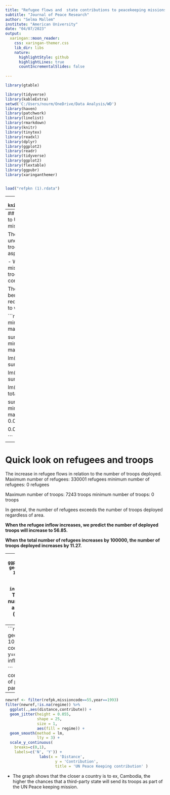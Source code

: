 ```yaml
---
title: "Refugee flows and  state contributions to peacekeeping missions"
subtitle: "Journal of Peace Research"
author: "Selma Mallem"
institute: "American University"
date: "04/07/2023"
output:
  xaringan::moon_reader:
    css: xaringan-themer.css
    lib_dir: libs
    nature:
      highlightStyle: github
      highlightLines: true
      countIncrementalSlides: false
     
---
```

```r

library(gtable)

library(tidyverse)
library(kableExtra)
setwd('C:/Users/nourm/OneDrive/Data Analysis/WD')
library(haven)
library(patchwork)
library(linelist)
library(rmarkdown)
library(knitr)
library(tinytex)
library(readxl) 
library(dplyr)
library(ggplot2)
library(readr)
library(tidyverse)
library(ggplot2)
library(flextable)
library(ggpubr)
library(xaringanthemer)


load("refpkn (1).rdata")


```
---
```r
knitr::include_graphics("gary.png")
```

 - The Data was collected from The Journal Of Peace Research and is used to understand the motives of states' participation in the UN peacekeeping troop contributions.




-  The data was collected by scholar Dr. Gary Uzonyi, Department of Political Science, University of Massachusetts Lowell, in  his research paper, " Refugee flows and state contributions to post-Cold War UN peacekeeping missions," Journal of Peace Research 2015, Vol. 52(6) 743–757. 

---
## Why do states contribute soldiers to United Nations peacekeeping missions?


The data explores the current understanding of UN peacekeeping troop contributions focusing on two aspects: 

- Which states participate in missions. 
- Which conflicts they send troops to and the size of contributions. 

The author also focuses on the benefits that countries get from reducing conflict and ensure stability to war-torn regions.


```r

summarize(refpk,
min(refinflow,na.rm=T),
max(refinflow,na.rm=T))

summarize(refpk,
min(troops,na.rm=T),
max(troops,na.rm=T))

lm(troops ~ refinflow, refpk) %>%
summary(.)

lm(troops ~ totalrefs, refpk) %>%
summary(.)

lm(troops ~ refinflow + totalrefs,refpk) %>%
summary(.)

summarize(refpk,
min(refinflow,na.rm=T),
max(refinflow,na.rm=T))
0.0001723*(0)
0.0001723*(330001)

0.0001127*(100000)

```

---
# Quick look on refugees and troops

The increase in refugee flows in relation to the number of troops deployed. 
Maximum number of refugees: 330001 refugees
minimum number of refugees: 0 refugees


Maximum number of troops: 7243 troops
minimum number of troops: 0 troops

In general, the number of refugees exceeds the number of troops deployed regardless of area. 

**When the refugee inflow increases, we predict the number of deployed troops will increase to 56.85.** 


**When the total number of refugees increases by 100000, the number of troops deployed increases by 11.27.**



---
```r

ggplot(refpk,aes(refinflow,troops))+
  geom_jitter(color= "black", shape = 10, fill= "lightblue", size=3) +
  coord_cartesian(x=c(0,400000),
                         y=c(0,8000))+
  labs(x= 'Refugee inflow',
         y= 'peacekeeping force') 
```
- There is a correlation between the number of troops deployed by a state and the number of refugees inflow (in addition to the
total number of refugees fleeing conflict areas).

---
```r
      
ggplot(refpk,aes(totalrefs,troops))+
  geom_jitter(color= "black", shape = 10, fill= "lightblue", size=3) +
  coord_cartesian(x=c(0,3000000),
                  y=c(0,8000))+
         labs(x= 'Refugee inflow',
                y= 'peacekeeping force') 

                
```
- The refugee emergence from a conflict area  led to limited deployment  of peacekeeping forces  from third-party states.

---
```r

newref <- filter(refpk,missioncode==55,year==1993)
filter(newref,!is.na(regime)) %>%
  ggplot(.,aes(distance,contribute)) +
  geom_jitter(height = 0.055,
              shape = 25,
              size = 1,
              aes(fill = regime)) +
  geom_smooth(method = lm,
              lty = 3) +
  scale_y_continuous(
    breaks=c(0,1),
    labels=c('N', 'Y')) +
               labs(x = 'Distance',
                      y = 'Contribution',
                      title = 'UN Peace Keeping contribution' )

```

- The graph shows that the closer a country is to ex, Cambodia, the higher the chances that a third-party state will send its troops as part of the UN Peace keeping mission. 


